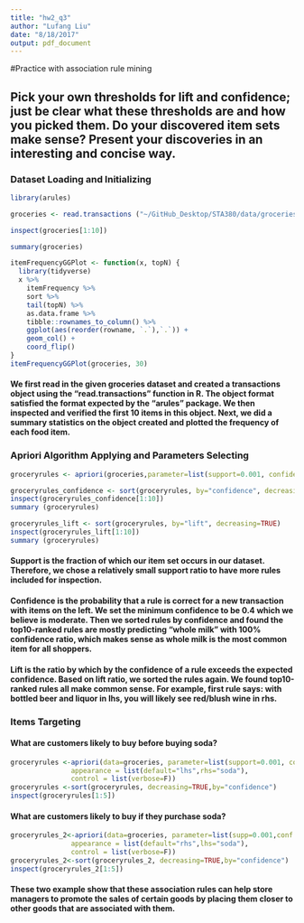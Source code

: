 ```yaml
---
title: "hw2_q3"
author: "Lufang Liu"
date: "8/18/2017"
output: pdf_document
---
```


#Practice with association rule mining

## Pick your own thresholds for lift and confidence; just be clear what these thresholds are and how you picked them. Do your discovered item sets make sense? Present your discoveries in an interesting and concise way.

### Dataset Loading and Initializing 
```r
library(arules)

groceries <- read.transactions ("~/GitHub_Desktop/STA380/data/groceries.txt", format = 'basket',sep=',',rm.duplicates = FALSE)

inspect(groceries[1:10])

summary(groceries)

itemFrequencyGGPlot <- function(x, topN) {
  library(tidyverse)
  x %>%
    itemFrequency %>%
    sort %>%
    tail(topN) %>%
    as.data.frame %>%
    tibble::rownames_to_column() %>%
    ggplot(aes(reorder(rowname, `.`),`.`)) + 
    geom_col() + 
    coord_flip()
}  
itemFrequencyGGPlot(groceries, 30)

```
#### We first read in the given groceries dataset and created a transactions object using the "read.transactions" function in R. The object format satisfied the format expected by the "arules" package. We then inspected and verified the first 10 items in this object. Next, we did a summary statistics on the object created and plotted the frequency of each food item. 

### Apriori Algorithm Applying and Parameters Selecting
```r

groceryrules <- apriori(groceries,parameter=list(support=0.001, confidence=0.4, maxlen=10))

groceryrules_confidence <- sort(groceryrules, by="confidence", decreasing=TRUE)
inspect(groceryrules_confidence[1:10])
summary (groceryrules)

groceryrules_lift <- sort(groceryrules, by="lift", decreasing=TRUE)
inspect(groceryrules_lift[1:10])
summary (groceryrules)
```
#### Support is the fraction of which our item set occurs in our dataset. Therefore, we chose a relatively small support ratio to have more rules included for inspection.

#### Confidence is the probability that a rule is correct for a new transaction with items on the left. We set the minimum confidence to be 0.4 which we believe is moderate. Then we sorted rules by confidence and found the top10-ranked rules are mostly predicting "whole milk" with 100% confidence ratio, which makes sense as whole milk is the most common item for all shoppers.

#### Lift is the ratio by which by the confidence of a rule exceeds the expected confidence. Based on lift ratio, we sorted the rules again. We found top10-ranked rules all make common sense. For example, first rule says: with bottled beer and liquor in lhs, you will likely see red/blush wine in rhs. 

### Items Targeting

#### What are customers likely to buy before buying soda?
```r

groceryrules <-apriori(data=groceries, parameter=list(support=0.001, confidence=0.4), 
               appearance = list(default="lhs",rhs="soda"),
               control = list(verbose=F))
groceryrules <-sort(groceryrules, decreasing=TRUE,by="confidence")
inspect(groceryrules[1:5])

```

#### What are customers likely to buy if they purchase soda?
```r
groceryrules_2<-apriori(data=groceries, parameter=list(supp=0.001,conf = 0.15,minlen=2), 
               appearance = list(default="rhs",lhs="soda"),
               control = list(verbose=F))
groceryrules_2<-sort(groceryrules_2, decreasing=TRUE,by="confidence")
inspect(groceryrules_2[1:5])
```
#### These two example show that these association rules can help store managers to promote the sales of certain goods by placing them closer to other goods that are associated with them.

